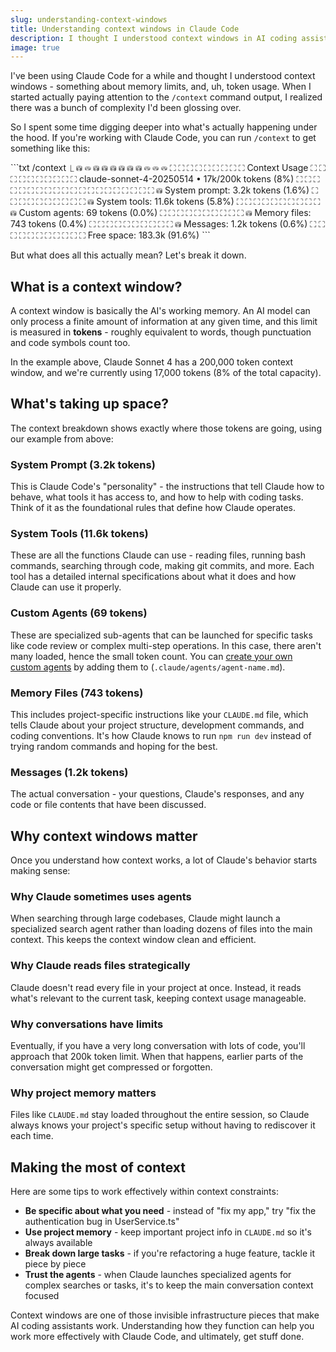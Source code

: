 ```yaml
---
slug: understanding-context-windows
title: Understanding context windows in Claude Code
description: I thought I understood context windows in AI coding assistants. Turns out I was missing quite a bit about what's actually happening under the hood.
image: true
---
```



I've been using Claude Code for a while and thought I understood context windows - something about memory limits, and, uh, token usage. When I started actually paying attention to the `/context` command output, I realized there was a bunch of complexity I'd been glossing over.

So I spent some time digging deeper into what's actually happening under the hood. If you're working with Claude Code, you can run `/context` to get something like this:

<div className="not-prose code">
```txt
/context
  ⎿  ⛁ ⛀ ⛁ ⛁ ⛁ ⛁ ⛁ ⛁ ⛀ ⛀
     ⛀ ⛶ ⛶ ⛶ ⛶ ⛶ ⛶ ⛶ ⛶ ⛶   Context Usage
     ⛶ ⛶ ⛶ ⛶ ⛶ ⛶ ⛶ ⛶ ⛶ ⛶   claude-sonnet-4-20250514 • 17k/200k tokens (8%)
     ⛶ ⛶ ⛶ ⛶ ⛶ ⛶ ⛶ ⛶ ⛶ ⛶
     ⛶ ⛶ ⛶ ⛶ ⛶ ⛶ ⛶ ⛶ ⛶ ⛶   ⛁ System prompt: 3.2k tokens (1.6%)
     ⛶ ⛶ ⛶ ⛶ ⛶ ⛶ ⛶ ⛶ ⛶ ⛶   ⛁ System tools: 11.6k tokens (5.8%)
     ⛶ ⛶ ⛶ ⛶ ⛶ ⛶ ⛶ ⛶ ⛶ ⛶   ⛁ Custom agents: 69 tokens (0.0%)
     ⛶ ⛶ ⛶ ⛶ ⛶ ⛶ ⛶ ⛶ ⛶ ⛶   ⛁ Memory files: 743 tokens (0.4%)
     ⛶ ⛶ ⛶ ⛶ ⛶ ⛶ ⛶ ⛶ ⛶ ⛶   ⛁ Messages: 1.2k tokens (0.6%)
     ⛶ ⛶ ⛶ ⛶ ⛶ ⛶ ⛶ ⛶ ⛶ ⛶   ⛶ Free space: 183.3k (91.6%)
```
</div>

But what does all this actually mean? Let's break it down.

## What is a context window?

A context window is basically the AI's working memory. An AI model can only process a finite amount of information at any given time, and this limit is measured in **tokens** - roughly equivalent to words, though punctuation and code symbols count too.

In the example above, Claude Sonnet 4 has a 200,000 token context window, and we're currently using 17,000 tokens (8% of the total capacity).

## What's taking up space?

The context breakdown shows exactly where those tokens are going, using our example from above:

### System Prompt (3.2k tokens)
This is Claude Code's "personality" - the instructions that tell Claude how to behave, what tools it has access to, and how to help with coding tasks. Think of it as the foundational rules that define how Claude operates.

### System Tools (11.6k tokens)
These are all the functions Claude can use - reading files, running bash commands, searching through code, making git commits, and more. Each tool has a detailed internal specifications about what it does and how Claude can use it properly.

### Custom Agents (69 tokens)
These are specialized sub-agents that can be launched for specific tasks like code review or complex multi-step operations. In this case, there aren't many loaded, hence the small token count. You can [create your own custom agents](https://docs.claude.com/en/docs/claude-code/sub-agents) by adding them to (`.claude/agents/agent-name.md`).

### Memory Files (743 tokens)
This includes project-specific instructions like your `CLAUDE.md` file, which tells Claude about your project structure, development commands, and coding conventions. It's how Claude knows to run `npm run dev` instead of trying random commands and hoping for the best.

### Messages (1.2k tokens)
The actual conversation - your questions, Claude's responses, and any code or file contents that have been discussed.

## Why context windows matter

Once you understand how context works, a lot of Claude's behavior starts making sense:

### Why Claude sometimes uses agents
When searching through large codebases, Claude might launch a specialized search agent rather than loading dozens of files into the main context. This keeps the context window clean and efficient.

### Why Claude reads files strategically
Claude doesn't read every file in your project at once. Instead, it reads what's relevant to the current task, keeping context usage manageable.

### Why conversations have limits
Eventually, if you have a very long conversation with lots of code, you'll approach that 200k token limit. When that happens, earlier parts of the conversation might get compressed or forgotten.

### Why project memory matters
Files like `CLAUDE.md` stay loaded throughout the entire session, so Claude always knows your project's specific setup without having to rediscover it each time.

## Making the most of context

Here are some tips to work effectively within context constraints:

- **Be specific about what you need** - instead of "fix my app," try "fix the authentication bug in UserService.ts"
- **Use project memory** - keep important project info in `CLAUDE.md` so it's always available
- **Break down large tasks** - if you're refactoring a huge feature, tackle it piece by piece
- **Trust the agents** - when Claude launches specialized agents for complex searches or tasks, it's to keep the main conversation context focused

Context windows are one of those invisible infrastructure pieces that make AI coding assistants work. Understanding how they function can help you work more effectively with Claude Code, and ultimately, get stuff done.